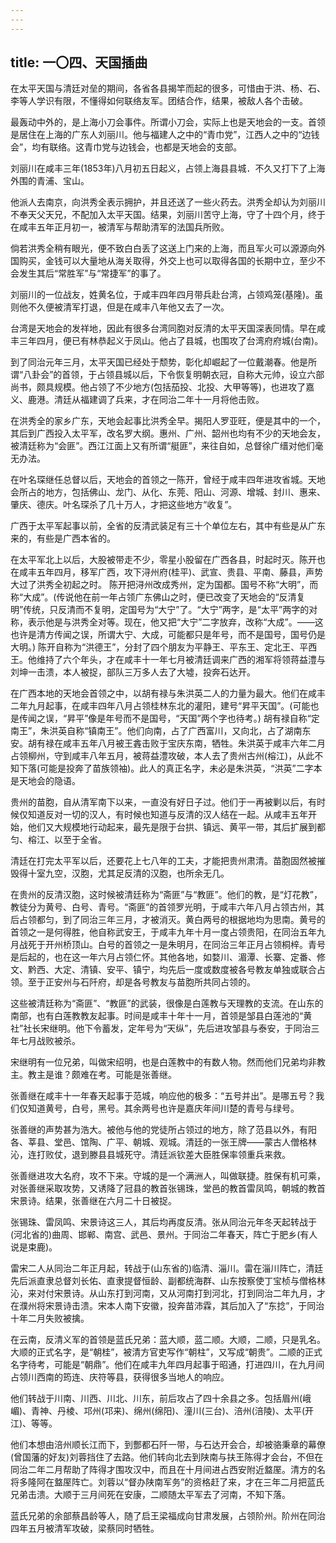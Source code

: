 ```yaml
---
---
---
```

title: 一〇四、天国插曲
---



在太平天国与清廷对垒的期间，各省各县揭竿而起的很多，可惜由于洪、杨、石、李等人学识有限，不懂得如何联络友军。团结合作，结果，被敌人各个击破。

最轰动中外的，是上海小刀会事件。所谓小刀会，实际上也是天地会的一支。首领是居住在上海的广东人刘丽川。他与福建人之中的“青巾党”，江西人之中的“边钱会”，均有联络。这青巾党与边钱会，也都是天地会的支部。

刘丽川在咸丰三年(1853年)八月初五日起义，占领上海县县城．不久又打下了上海外围的青浦、宝山。

他派人去南京，向洪秀全表示拥护，并且还送了一些火药去。洪秀全却认为刘丽川不奉天父天兄，不配加入太平天国。结果，刘丽川苦守上海，守了十四个月，终于在咸丰五年正月初一，被清军与帮助清军的法国兵所败。

倘若洪秀全稍有眼光，便不致白白丢了这送上门来的上海，而且军火可以源源向外国购买，金钱可以大量地从海关取得，外交上也可以取得各国的长期中立，至少不会发生其后“常胜军”与“常捷军”的事了。

刘丽川的一位战友，姓黄名位，于咸丰四年四月带兵赴台湾，占领鸡笼(基隆)。虽则他不久便被清军打退，但是在咸丰八年他又去了一次。

台湾是天地会的发祥地，因此有很多台湾同胞对反清的太平天国深表同情。早在咸丰三年四月，便已有林恭起义于凤山。他占了县城，也围攻了台湾府府城(台南)。

到了同治元年三月，太平天国已经处于颓势，彰化却崛起了一位戴潮春。他是所谓“八卦会”的首领，于占领县城以后，下令恢复明朝衣冠，自称大元帅，设立六部尚书，颇具规模。他占领了不少地方(包括茄投、北投、大甲等等)，也进攻了嘉义、鹿港。清廷从福建调了兵来，才在同治二年十一月将他击败。

在洪秀全的家乡广东，天地会起事比洪秀全早。揭阳人罗亚旺，便是其中的一个，其后到广西投入太平军，改名罗大纲。惠州、广州、韶州也均有不少的天地会友，被清廷称为“会匪”。西江江面上又有所谓“艇匪”，来往自如，总督徐广缙对他们毫无办法。

在叶名琛继任总督以后，天地会的首领之一陈开，曾经于咸丰四年进攻省城。天地会所占的地方，包括佛山、龙门、从化、东莞、阳山、河源、增城、封川、惠来、肇庆、德庆。叶名琛杀了几十万人，才把这些地方“收复”。

广西于太平军起事以前，全省的反清武装足有三十个单位左右，其中有些是从广东来的，有些是广西本省的。

在太平军北上以后，大股被带走不少，零星小股留在广西各县，时起时灭。陈开也在咸丰五年四月，移军广西，攻下浔州府(桂平)、武宣、贵县、平南、藤县，声势大过了洪秀全初起之时。 陈开把浔州改成秀州，定为国都。国号不称“大明”，而称“大成”。(传说他在前一年占领广东佛山之时，便已改变了天地会的“反清复明”传统，只反清而不复明，定国号为“大宁”了。“大宁”两字，是“太平”两字的对称，表示他是与洪秀全对等。现在，他又把“大宁”二字放弃，改称“大成”。——这也许是清方传闻之误，所谓大宁、大成，可能都只是年号，而不是国号，国号仍是大明。) 陈开自称为“洪德王”，分封了四个朋友为平静王、平东王、定北王、平西王。他维持了六个年头，才在咸丰十一年七月被清廷调来广西的湘军将领蒋益澧与刘坤一击溃，本人被捉，部队三万多人去了大墟，投奔石达开。

在广西本地的天地会首领之中，以胡有禄与朱洪英二人的力量为最大。他们在咸丰二年九月起事，在咸丰四年八月占领桂林东北的灌阳，建号“昇平天国”。(可能也是传闻之误，“昇平”像是年号而不是国号，“天国”两个字也待考。) 胡有禄自称“定南王”，朱洪英自称“镇南王”。他们向南，占了广西富川，又向北，占了湖南东安。胡有禄在咸丰五年八月被王錱击败于宝庆东南，牺牲。朱洪英于咸丰六年二月占领柳州，守到咸丰八年五月，被蒋益澧攻破，本人去了贵州古州(榕江)，从此不知下落(可能是投奔了苗族领袖)。此人的真正名字，未必是朱洪英，“洪英”二字本是天地会的隐语。

贵州的苗胞，自从清军南下以来，一直没有好日子过。他们于一再被剿以后，有时候仅知道反对一切的汉人，有时候也知道与反清的汉人结在一起。从咸丰五年开始，他们又大规模地行动起来，最先是限于台拱、镇远、黄平一带，其后扩展到都匀、榕江、以至于全省。

清廷在打完太平军以后，还要花上七八年的工夫，才能把贵州肃清。苗胞固然被摧毁得十室九空，汉胞，尤其足反清的汉胞，也所余无几。

在贵州的反清汉胞，这时候被清廷称为“斋匪”与“教匪”。他们的教，是“灯花教”，教徒分为黄号、白号、青号。“斋匪”的首领罗光明，于咸丰六年八月占领古州，其后占领都匀，到了同治三年三月，才被消灭。黄白两号的根据地均为思南。黄号的首领之一是何得胜，他自称武安王，于咸丰九年十月一度占领贵阳，在同治五年九月战死于开州桥顶山。白号的首领之一是朱明月，在同治三年正月占领桐梓。青号是后起的，也在这一年六月占领仁怀。其他各地，如婺川、湄潭、长寨、定番、修文、黔西、大定、清镇、安平、镇宁，均先后一度或数度被各号教友单独或联合占领。至于正安州与石阡府，却是各号教友与苗胞所共同占领的。

这些被清廷称为“斋匪”、“教匪”的武装，很像是白莲教与天理教的支流。在山东的南部，也有白莲教教友起事。时间是咸丰十年十一月，首领是邹县白莲池的“黄社”社长宋继明。他下令蓄发，定年号为“天纵”，先后进攻邹县与泰安，于同治三年七月战败被杀。

宋继明有一位兄弟，叫做宋绍明，也是白莲教中的有数人物。然而他们兄弟均非教主。教主是谁？颇难在考。可能是张善继。

张善继在咸丰十一年春天起事于范城，响应他的极多：“五号并出”。是哪五号？我们仅知道黄号，白号，黑号。其余两号也许是嘉庆年间川楚的青号与绿号。

张善继的声势甚为浩大。被他与他的党徒所占领过的地方，除了范县以外，有阳各、莘县、堂邑、馆陶、广平、朝城、观城。清廷的一张王牌——蒙古人僧格林沁，连打败仗，退到滕县县城死守。清廷派钦差大臣胜保率领重兵来救。

张善继进攻大名府，攻不下来。守城的是一个满洲人，叫做联捷。胜保有机可乘，对张善继采取攻势，又诱降了冠县的教首张锡珠，堂邑的教首雷凤鸣，朝城的教首宋景诗。结果，张善继在六月二十日被捉。

张锡珠、雷凤鸣、宋景诗这三人，其后均再度反清。张从同治元年冬天起转战于(河北省的)曲周、邯郸、南宫、武邑、景州。于同治二年春天，阵亡于肥乡(有人说是束鹿)。

雷宋二人从同治二年正月起，转战于(山东省的)临清、淄川。雷在淄川阵亡，清廷先后派直隶总督刘长佑、直隶提督恒龄、副都统海群、山东按察使丁宝桢与僧格林沁，来对付宋景诗。从山东打到河南，又从河南打到河北，打到同治二年九月，才在濮州将宋景诗击溃。宋本人南下安徽，投奔苗沛霖，其后加入了“东捻”，于同治十年二月失败被擒。

在云南，反清义军的首领是蓝氏兄弟：蓝大顺，蓝二顺。大顺，二顺，只是乳名。大顺的正式名字，是“朝桂”，被清方官吏写作“朝柱”，又写成“朝贵”。二顺的正式名字待考，可能是“朝鼎”。他们在咸丰九年四月起事于昭通，打进四川，在九月间占领川西南的筠连、庆符等县，获得很多当地人的响应。

他们转战于川南、川西、川北、川东，前后攻占了四十余县之多。包括眉州(峨嵋)、青神、丹棱、邛州(邛来)、绵州(绵阳)、潼川(三台)、涪州(涪陵)、太平(开江)、等等。

他们本想由涪州顺长江而下，到酆都石阡一带，与石达开会合，却被骆秉章的幕僚(曾国藩的好友)刘蓉挡住了去路。他们转向北去到陕南与扶王陈得才会台，不但在同治二年二月帮助了阵得才围攻汉中，而且在十月间进占西安附近盩厔。清方的名将多隆阿在盩厔阵亡。刘蓉以“督办陕南军务”的资格赶了来，才在三年二月把蓝氏兄弟击溃。大顺于三月间死在安康，二顺随太平军去了河南，不知下落。

蓝氏兄弟的余部蔡昌龄等人，随了启王梁福成向甘肃发展，占领阶州。阶州在同治四年五月被清军攻破，梁蔡同时牺牲。